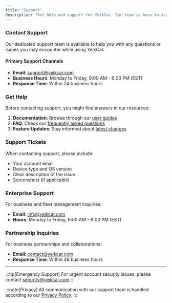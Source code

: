 ```yaml
---
title: "Support"
description: "Get help and support for YeikCar. Our team is here to assist you."
---
```



### <CustomIcon name="email-outline">Contact Support</CustomIcon>

Our dedicated support team is available to help you with any questions or issues you may encounter while using YeikCar.

#### Primary Support Channels

- **Email**: support@yeikcar.com
- **Business Hours**: Monday to Friday, 9:00 AM - 6:00 PM (EST)
- **Response Time**: Within 24 business hours

### <CustomIcon name="help-circle-outline">Get Help</CustomIcon>

Before contacting support, you might find answers in our resources:

1. **Documentation**: Browse through our [user guides](/en/first-steps)
2. **FAQ**: Check our [frequently asked questions](/en/faq)
3. **Feature Updates**: Stay informed about [latest changes](/en/updates)

### <CustomIcon name="message-text-outline">Support Tickets</CustomIcon>

When contacting support, please include:

- Your account email
- Device type and OS version
- Clear description of the issue
- Screenshots (if applicable)

### <CustomIcon name="shield-check-outline">Enterprise Support</CustomIcon>

For business and fleet management inquiries:

- **Email**: info@yeikcar.com
- **Hours**: Monday to Friday, 9:00 AM - 6:00 PM (EST)

### <CustomIcon name="handshake-outline">Partnership Inquiries</CustomIcon>

For business partnerships and collaborations:

- **Email**: contact@yeikcar.com
- **Response Time**: Within 48 business hours

---

:::tip[Emergency Support]
For urgent account security issues, please contact security@yeikcar.com
:::

:::note[Privacy]
All communication with our support team is handled according to our [Privacy Policy](/en/privacy).
:::
